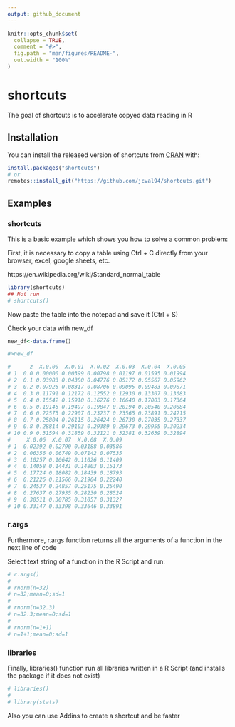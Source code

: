 ```yaml
---
output: github_document
---
```


<!-- README.md is generated from README.Rmd. Please edit that file -->

```r
knitr::opts_chunk$set(
  collapse = TRUE,
  comment = "#>",
  fig.path = "man/figures/README-",
  out.width = "100%"
)
```
# shortcuts

<!-- badges: start -->
<!-- badges: end -->

The goal of shortcuts is to accelerate copyed data reading in R

## Installation

You can install the released version of shortcuts from [CRAN](https://CRAN.R-project.org) with:

``` r
install.packages("shortcuts")
# or
remotes::install_git("https://github.com/jcval94/shortcuts.git")
```

## Examples

### shortcuts

This is a basic example which shows you how to solve a common problem:

First, it is necessary to copy a table using Ctrl + C directly from your browser, excel, google sheets, etc.

https://en.wikipedia.org/wiki/Standard_normal_table



```r
library(shortcuts)
## Not run
# shortcuts()
```

Now paste the table into the notepad and save it (Ctrl + S)

Check your data with new_df
```r
new_df<-data.frame()
```


```r
#>new_df

#      z  X.0.00  X.0.01  X.0.02  X.0.03  X.0.04  X.0.05
# 1  0.0 0.00000 0.00399 0.00798 0.01197 0.01595 0.01994
# 2  0.1 0.03983 0.04380 0.04776 0.05172 0.05567 0.05962
# 3  0.2 0.07926 0.08317 0.08706 0.09095 0.09483 0.09871
# 4  0.3 0.11791 0.12172 0.12552 0.12930 0.13307 0.13683
# 5  0.4 0.15542 0.15910 0.16276 0.16640 0.17003 0.17364
# 6  0.5 0.19146 0.19497 0.19847 0.20194 0.20540 0.20884
# 7  0.6 0.22575 0.22907 0.23237 0.23565 0.23891 0.24215
# 8  0.7 0.25804 0.26115 0.26424 0.26730 0.27035 0.27337
# 9  0.8 0.28814 0.29103 0.29389 0.29673 0.29955 0.30234
# 10 0.9 0.31594 0.31859 0.32121 0.32381 0.32639 0.32894
#     X.0.06  X.0.07  X.0.08  X.0.09
# 1  0.02392 0.02790 0.03188 0.03586
# 2  0.06356 0.06749 0.07142 0.07535
# 3  0.10257 0.10642 0.11026 0.11409
# 4  0.14058 0.14431 0.14803 0.15173
# 5  0.17724 0.18082 0.18439 0.18793
# 6  0.21226 0.21566 0.21904 0.22240
# 7  0.24537 0.24857 0.25175 0.25490
# 8  0.27637 0.27935 0.28230 0.28524
# 9  0.30511 0.30785 0.31057 0.31327
# 10 0.33147 0.33398 0.33646 0.33891

```

### r.args

Furthermore, r.args function returns all the arguments of a function in the next line of code

Select text string of a function in the R Script and run:


```r

# r.args()
# 
# rnorm(n=32)
# n=32;mean=0;sd=1
# 
# rnorm(n=32.3)
# n=32.3;mean=0;sd=1
# 
# rnorm(n=1+1)
# n=1+1;mean=0;sd=1

```

### libraries

Finally, libraries() function run all libraries written in a R Script (and installs the package if it does not exist)


```r
# libraries()
# 
# library(stats)

```

Also you can use Addins to create a shortcut and be faster

